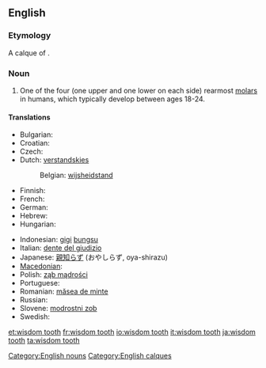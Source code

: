 ==English==

===Etymology===
A calque of {{etyl|la|-}} {{term|dens sapientae|dēns sapientiae|lang=la}}.

===Noun===
{{en-noun|sg=[[wisdom]] [[tooth]]|wisdom teeth}}

# {{dentistry}} One of the four (one upper and one lower on each side) rearmost [[molar]]s in humans, which typically develop between ages 18-24.
[[Category:English nouns]]
====Translations====
{{trans-top|rearmost molar in humans}}
* Bulgarian: {{t+|bg|мъдрец|m|sc=Cyrl}}
* Croatian: {{t-|hr|umnjak|m|alt=ȗmnjāk}}
* Czech: {{t-|cs|zub moudrosti|m}}
* Dutch: [[verstandskies]] {{m}}
*: Belgian: [[wijsheidstand]] {{m}}
* Finnish: {{t+|fi|viisaudenhammas}}
* French: {{t+|fr|dent de sagesse|f}}
* German: {{t+|de|Weisheitszahn|m}}
* Hebrew: {{t-|he|שן בינה|f|tr=shen bina|sc=Hebr}}
* Hungarian: {{t+|hu|bölcsességfog}}
{{trans-mid}}
* Indonesian: [[gigi]] [[bungsu]]
* Italian: [[dente del giudizio]]
* Japanese: [[親知らず]] (おやしらず, oya-shirazu)
* [[Macedonian]]: {{t|mk|умник|m|tr=úmnik|sc=Cyrl|xs=Macedonian}}
* Polish: [[ząb mądrości]] {{m}}
* Portuguese: {{t+|pt|siso|m}}
* Romanian: [[măsea de minte]] {{f}}
* Russian: {{t-|ru|зуб мудрости|m|sc=Cyrl}}
* Slovene: [[modrostni zob]] {{m}}
* Swedish: {{t-|sv|visdomstand|c}}
{{trans-bottom}}

[[Category:English calques]]

[[et:wisdom tooth]]
[[fr:wisdom tooth]]
[[io:wisdom tooth]]
[[it:wisdom tooth]]
[[ja:wisdom tooth]]
[[ta:wisdom tooth]]